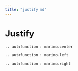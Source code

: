 ```yaml
---
title: "justify.md"
---
```


# Justify

```{eval-rst}
.. autofunction:: marimo.center
```

```{eval-rst}
.. autofunction:: marimo.left
```

```{eval-rst}
.. autofunction:: marimo.right
```
